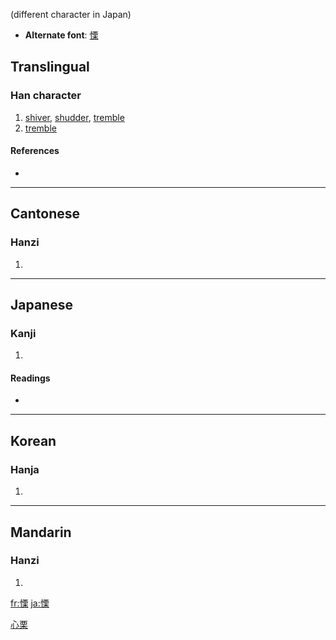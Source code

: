 {{see|栗}} (different character in Japan)
* '''Alternate font''': [[慄]]
==Translingual==

===Han character===
{{Han char|rn=61|rad=心|as=10|sn=13|four=9109<sub>4</sub>|canj=心一田木 (PMWD)}}

# [[shiver]], [[shudder]], [[tremble]]
# [[tremble]]

====References====
* {{Han ref|kx=0397.200|dkj=11042|dj=0736.130|hdz=42336.040|uh=6144|ud=24900|bh=B758|bd=46936}}

----

==Cantonese==

===Hanzi===
{{yue-hanzi|jyut=|y=leut6}}

# {{defn|Cantonese}}

----

==Japanese==

===Kanji===
{{ja-kanji|grade=|rs=心10}}

# {{defn|Japanese}}

====Readings====
* {{ja-readings|on=[[りつ]] (ritsu)|kun=[[おそれる]] (osoreru), [[おののく]] (ononoku)}}

----

==Korean==

===Hanja===
{{ko-hanja|hangeul=률>율|eumhun=|rv=ryul>yul|mr=ryul>yul|y=lyul>yul}}

# {{defn|Korean}}

[[Category:CJKV simplified characters which already existed as traditional characters|心栗]]

----

==Mandarin==

===Hanzi===
{{cmn-hanzi|sim=栗|pin=[[lì]] ([[li4]])|wg=li<sup>4</sup>}}

# {{defn|Mandarin}}

[[fr:慄]]
[[ja:慄]]